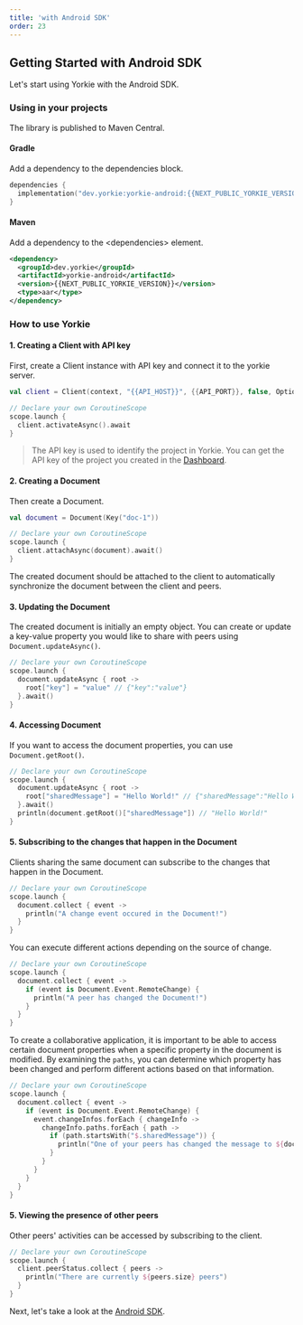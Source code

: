 ```yaml
---
title: 'with Android SDK'
order: 23
---
```


## Getting Started with Android SDK

Let's start using Yorkie with the Android SDK. 

### Using in your projects
The library is published to Maven Central.

#### Gradle
Add a dependency to the dependencies block.

```kotlin
dependencies {
  implementation("dev.yorkie:yorkie-android:{{NEXT_PUBLIC_YORKIE_VERSION}}")
}
```

#### Maven
Add a dependency to the \<dependencies> element.

```xml
<dependency>
  <groupId>dev.yorkie</groupId>
  <artifactId>yorkie-android</artifactId>
  <version>{{NEXT_PUBLIC_YORKIE_VERSION}}</version>
  <type>aar</type>
</dependency>
```

### How to use Yorkie

#### 1. Creating a Client with API key

First, create a Client instance with API key and connect it to the yorkie server.

```kotlin
val client = Client(context, "{{API_HOST}}", {{API_PORT}}, false, Options(apiKey = "xxxxx"))

// Declare your own CoroutineScope
scope.launch {
  client.activateAsync().await	
}
```

> The API key is used to identify the project in Yorkie. You can get the API key of the project you created in the [Dashboard]({{DASHBOARD_PATH}}).

#### 2. Creating a Document

Then create a Document.

```kotlin
val document = Document(Key("doc-1"))

// Declare your own CoroutineScope
scope.launch {
  client.attachAsync(document).await()
}
```

The created document should be attached to the client to automatically synchronize the document between the client and peers.

#### 3. Updating the Document

The created document is initially an empty object. You can create or update a key-value property you would like to share with peers using `Document.updateAsync()`.

```kotlin
// Declare your own CoroutineScope
scope.launch {
  document.updateAsync { root ->
    root["key"] = "value" // {"key":"value"}
  }.await()
}
```

#### 4. Accessing Document

If you want to access the document properties, you can use `Document.getRoot()`.

```kotlin
// Declare your own CoroutineScope
scope.launch {
  document.updateAsync { root ->
    root["sharedMessage"] = "Hello World!" // {"sharedMessage":"Hello World!"}
  }.await()
  println(document.getRoot()["sharedMessage"]) // "Hello World!"
}
```

#### 5. Subscribing to the changes that happen in the Document

Clients sharing the same document can subscribe to the changes that happen in the Document.

```kotlin
// Declare your own CoroutineScope
scope.launch {
  document.collect { event ->
    println("A change event occured in the Document!")
  }
}
```

You can execute different actions depending on the source of change. 

```kotlin
// Declare your own CoroutineScope
scope.launch {
  document.collect { event ->
    if (event is Document.Event.RemoteChange) {
      println("A peer has changed the Document!")
    }
  }
}
```

To create a collaborative application, it is important to be able to access certain document properties when a specific property in the document is modified. By examining the `paths`, you can determine which property has been changed and perform different actions based on that information. 

```kotlin
// Declare your own CoroutineScope
scope.launch {
  document.collect { event ->
    if (event is Document.Event.RemoteChange) {
      event.changeInfos.forEach { changeInfo ->
        changeInfo.paths.forEach { path ->
          if (path.startsWith("$.sharedMessage")) {
            println("One of your peers has changed the message to ${document.getRoot()["sharedMessage"]}")
          }
        }
      }
    }
  }
}
```

#### 5. Viewing the presence of other peers

Other peers' activities can be accessed by subscribing to the client.

```kotlin
// Declare your own CoroutineScope
scope.launch {
  client.peerStatus.collect { peers ->
    println("There are currently ${peers.size} peers")
  }
}
```

Next, let's take a look at the [Android SDK](/docs/android-sdk).
